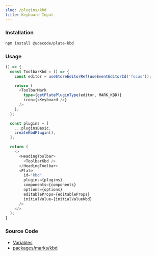 ```yaml
---
slug: /plugins/kbd
title: Keyboard Input
---
```


### Installation

```bash npm2yarn
npm install @udecode/plate-kbd
```

### Usage

```ts live
() => {
  const ToolbarKbd = () => {
    const editor = useStoreEditorRef(useEventEditorId('focus'));

    return (
      <ToolbarMark
        type={getPlatePluginType(editor, MARK_KBD)}
        icon={<Keyboard />}
      />
    );
  };

  const plugins = [
    ...pluginsBasic,
    createKbdPlugin(),
  ];

  return (
    <>
      <HeadingToolbar>
        <ToolbarKbd />
      </HeadingToolbar>
      <Plate
        id="kbd"
        plugins={plugins}
        components={components}
        options={options}
        editableProps={editableProps}
        initialValue={initialValueKbd}
      />
    </>
  );
}
```

### Source Code

- [Variables](https://github.com/udecode/plate/blob/main/docs/src/live/live.tsx)
- [packages/marks/kbd](https://github.com/udecode/plate/tree/main/packages/marks/kbd/src)
